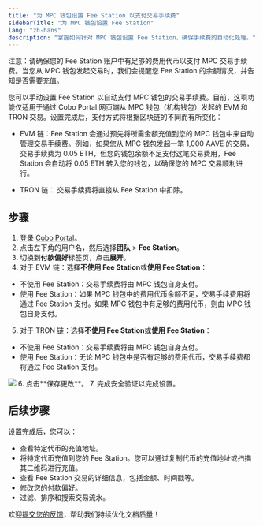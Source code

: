 ```yaml
---
title: "为 MPC 钱包设置 Fee Station 以支付交易手续费"
sidebarTitle: "为 MPC 钱包设置 Fee Station"
lang: "zh-hans"
description: "掌握如何针对 MPC 钱包设置 Fee Station，确保手续费的自动化处理。"
---
```


注意：请确保您的 Fee Station 账户中有足够的费用代币以支付 MPC 交易手续费。当您从 MPC 钱包发起交易时，我们会提醒您 Fee Station 的余额情况，并告知是否需要充值。

您可以手动设置 Fee Station 以自动支付 MPC 钱包的交易手续费。目前，这项功能仅适用于通过 Cobo Portal 网页端从 MPC 钱包（机构钱包）发起的 EVM 和 TRON 交易。设置完成后，支付方式将根据区块链的不同而有所变化：

- EVM 链：Fee Station 会通过预先将所需金额充值到您的 MPC 钱包中来自动管理交易手续费。例如，如果您从 MPC 钱包发起一笔 1,000 AAVE 的交易，交易手续费为 0.05 ETH，但您的钱包余额不足支付这笔交易费用，Fee Station 会自动将 0.05 ETH 转入您的钱包，以确保您的 MPC 交易顺利进行。

- TRON 链： 交易手续费将直接从 Fee Station 中扣除。

## 步骤

1. 登录 [Cobo Portal](https://portal.cobo.com/login)。
2. 点击左下角的用户名，然后选择**团队** > **Fee Station**。
3. 切换到**付款偏好**标签页，点击**展开**。
4. 对于 EVM 链：选择**不使用 Fee Station**或**使用 Fee Station**：
- 不使用 Fee Station：交易手续费将由 MPC 钱包自身支付。
- 使用 Fee Station：如果 MPC 钱包中的费用代币余额不足，交易手续费用将通过 Fee Station 支付。如果 MPC 钱包中有足够的费用代币，则由 MPC 钱包自身支付。
5. 对于 TRON 链：选择**不使用 Fee Station**或**使用 Fee Station**：
- 不使用 Fee Station：交易手续费将由 MPC 钱包自身支付。
- 使用 Fee Station：无论 MPC 钱包中是否有足够的费用代币，交易手续费都将通过 Fee Station 支付。
<img src="/cn/images/fee-station/1.png" className="screenshot_full_screen"/>
6. 点击**保存更改**。
7. 完成安全验证以完成设置。

## 后续步骤

设置完成后，您可以：
- 查看特定代币的充值地址。
- 将特定代币充值到您的 Fee Station。您可以通过复制代币的充值地址或扫描其二维码进行充值。
- 查看 Fee Station 交易的详细信息，包括金额、时间戳等。
- 修改您的付款偏好。
- 过滤、排序和搜索交易流水。

<Tip>欢迎[提交您的反馈](https://forms.zohopublic.com/cobo/form/DocumentFeedbackForm/formperma/QvLOhxJv1_JMsJ-1dleZ8Itb_7rzN-LtgvsDdxosoVI?referrername=manuals)，帮助我们持续优化文档质量！</Tip>